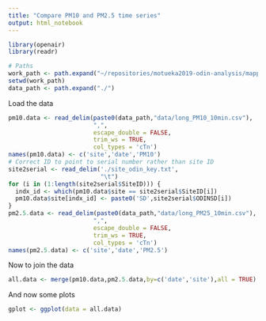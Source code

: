 ```yaml
---
title: "Compare PM10 and PM2.5 time series"
output: html_notebook
---
```

```r
library(openair)
library(readr)

# Paths
work_path <- path.expand("~/repositories/motueka2019-odin-analysis/mapping/")
setwd(work_path)
data_path <- path.expand("./")

```

Load the data 
```r
pm10.data <- read_delim(paste0(data_path,"data/long_PM10_10min.csv"),
                        ",",
                        escape_double = FALSE,
                        trim_ws = TRUE,
                        col_types = 'cTn')
names(pm10.data) <- c('site','date','PM10')
# Correct ID to point to serial number rather than site ID
site2serial <- read_delim('./site_odin_key.txt',
                          "\t")
for (i in (1:length(site2serial$SiteID))) {
  indx_id <- which(pm10.data$site == site2serial$SiteID[i])
  pm10.data$site[indx_id] <- paste0('SD',site2serial$ODINSD[i])
}
pm2.5.data <- read_delim(paste0(data_path,"data/long_PM25_10min.csv"),
                        ",",
                        escape_double = FALSE,
                        trim_ws = TRUE,
                        col_types = 'cTn')
names(pm2.5.data) <- c('site','date','PM2.5')
```

Now to join the data
```r
all.data <- merge(pm10.data,pm2.5.data,by=c('date','site'),all = TRUE)
```

And now some plots
```r
gplot <- ggplot(data = all.data)
```


